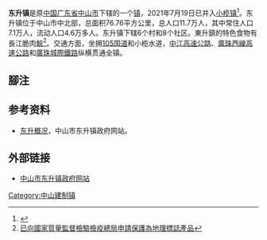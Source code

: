 {{中国乡级行政区
| 行政区全称 = 东升镇
| 上级行政区 = [[广东省|广东省]][[中山市|中山市]]
| 行政区类别 = [[镇|镇]]
| 行政区划代码 = 
| 地理坐标 = 
| 总面积 = 76.76平方公里
| 户籍人口 = 
| 户籍人口年份 = 
| 常住人口 = 7.1万人
| 常住人口年份 = 
| 人口密度 = 
| 行政区划 = 6个村8个社区 
| 官方网站 = 
| 政府驻地 = 
| 邮政编码 = 
| 毗邻行政区 = 
| 位置图文件名 = 
| 位置图描述 = 
}}
'''东升镇'''是原[[中国|中国]][[广东省|广东省]][[中山市|中山市]]下辖的一个[[镇|镇]]，2021年7月19日已并入[[小榄镇|小榄镇]]<ref>{{cite web |title=中山市人民政府关于中山市部分行政区划变更的公告 |url=http://www.zs.gov.cn/zwgk/gzdt/tzgg/content/post_1969637.html |website=中山市人民政府网站 |accessdate=2021-07-19 |archive-date=2021-07-20 |archive-url=https://web.archive.org/web/20210720175802/http://www.zs.gov.cn/zwgk/gzdt/tzgg/content/post_1969637.html |dead-url=no }}</ref>。东升镇位于中山市中北部，总面积76.76平方公里，总人口11.7万人，其中常住人口7.1万人，流动人口4.6万多人。东升镇下辖6个村和8个社区。東升鎮的特色食物有長江脆肉[[鯇|鯇]]<ref>[http://bgt.aqsiq.gov.cn/ggjlhlhgg/zjgg/2008/200805/t20080512_72264.htm 已向[[國家質量監督檢驗檢疫總局|國家質量監督檢驗檢疫總局]]申請保護為地理標誌產品]{{dead link|date=2017年11月 |bot=InternetArchiveBot |fix-attempted=yes }}</ref>。交通方面，坐拥[[105国道|105国道]]和小榄水道，[[中江高速公路|中江高速公路]]、[[廣珠西線高速公路|廣珠西線高速公路]]和[[廣珠城際鐵路|廣珠城際鐵路]]纵横贯通全镇。

== 腳注 ==
<div class="refereces-small">
<references/>
</div>

== 参考资料 ==
*[https://web.archive.org/web/20061108010617/http://www.dongsheng.gov.cn/about.asp 东升概况]，中山市东升镇政府网站。

== 外部链接 ==
*[https://web.archive.org/web/20160521100755/http://www.dongsheng.gov.cn/ 中山市东升镇政府网站]

{{中山市行政区划}}
[[Category:中山建制镇|Category:中山建制镇]]